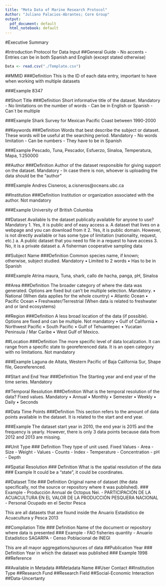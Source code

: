 ```yaml
---
title: "Meta Data of Marine Research Protocol"
Author: "Juliano Palacios-Abrantes; Core Group"
output:
  pdf_document: default
  html_notebook: default
---
```


#Executive Summary 

#Introduction
Protocol for Data Input
##General Guide
- No accents
- Entries can be in both Spanish and English (except stated otherwise) 

```r

Data <- read.csv("./Template.csv")

```

##MMID
###Definition
This is the ID of each data entry, important to have when working with multiple datasets

###Example
8347

##Short Title
###Definition
Short informative title of the dataset. Mandatory
-	No limitations on the number of words
- Can be in English or Spanish
- Can´t be multiple

###Example
Shark Survey for Mexican Pacific Coast between 1990-2000

##Keywords
###Definition
Words that best describe the subject or dataset. These words will be useful at the searching period. Mandatory
-	No words limitation
-	Can be numbers
-	They have to be in Spanish 

###Example
Pescado, Tuna, Pescador, Esfuerzo, Sinaloa, Temperatura, Mapa, 1:250000

##Author
###Definition
Author of the dataset responsible for giving support on the dataset. Mandatory
-	In case there is non, whoever is uploading the data should be the “author”

###Example
Andres Cisneros; a.cisneros@oceans.ubc.ca

##Institution
###Definition
Institution or organization associated with the author. Not mandatory

###Example
University of British Columbia

##Dataset Available
Is the dataset publically available for anyone to use? Mandatory
1.	Yes, it is public and of easy access
a.	A dataset that lives on a webpage and you can download from it
2.	Yes, it is public domain. However, is not directly available or has some type of limitation (nationality, request, etc.) 
a.	A public dataset that you need to file in a request to have access 
3.	No, it is a private dataset
a.	A fisherman cooperative sampling data

##Subject Name
###Definition
Common species name, if known; otherwise, subject studied. Mandatory
•	Limited to 2 words
•	Has to be in Spanish

###Example
Atrina maura, Tuna, shark, callo de hacha, panga,  pH, Sinaloa 

##Area
###Definition
The broader category of where the data was generated. Options are fixed but can’t be multiple selection. Mandatory.
•	National (When data applies for the whole country)
•	Atlantic Ocean
•	Pacific Ocean
•	Freshwater/Terrestrial (When data is related to freshwater and or land ecosystems)

##Region
###Definition
A less broad location of the data (if possible). Options are fixed and can be multiple. Not mandatory
•	Gulf of California
•	Northwest Pacific
•	South Pacific
•	Gulf of Tehuantepec
•	Yucatan Peninsula / Mar Caribe
•	West Gulf of Mexico.

##Location
###Definition
The more specific level of data localization. It can range from a specific state to georeferenced data. It is an open category with no limitations. Not mandatory

###Example
Laguna de Altata, Western Pacific of Baja California Sur, Shape file, Georeferenced.

##Start and End Year
###Definition
The Starting year and end year of the time series. Mandatory

##Temporal Resolution
###Definition
What is the temporal resolution of the data? Fixed values. Mandatory
•	Annual
•	Monthly
•	Semester
•	Weekly
•	Daily
•	Seconds

##Data Time Points
###Definition
This section refers to the amount of data points available in the dataset. It is related to the start and end year.

###Example
The dataset start year in 2010, the end year is 2015 and the frequency is yearly. However, there is only 3 data points because data from 2012 and 2013 are missing. 

##Unit Type
### Definition
They type of unit used. Fixed Values
- Area
- Size
- Weight
- Values
- Counts
- Index
- Temperature
- Concentration
- pH
- Depth

##Spatial Resolution
### Definition
What is the spatial resolution of the data
### Example
It could be a "state", it could be coordinates.

##Dataset Title
### Definition
Original name of dataset (the data specifically, not the source or repository where it was published).
### Example
- Producción Annual de Octopus Nei.
- PARTICIPACIÓN DE LA ACUACULTURA EN EL VALOR DE LA PRODUCCIÓN PESQUERA NACIONAL
- Personal Ocupado en el Sector Pesca

This are all datasets that are found inside the Anuario Estadístico de Acuacultura y Pesca 2013

##Compilation Title
### Definition
Name of the document or repository where data is presented
### Example
- FAO fisheries quantity
- Anuario Estadístico SAGARPA
- Censo Poblacional de INEGI

This are all mayor aggregations/spurces of data
##Publication Year
### Definition
Year in which the dataset was published
### Example
1998
##Reference

##Available in Metadata
##Metadata Name
##User Contact
##Institution Type
##Research Fund
##Research Field
##Social-Economic Interaction
##Data-Uncertanty


